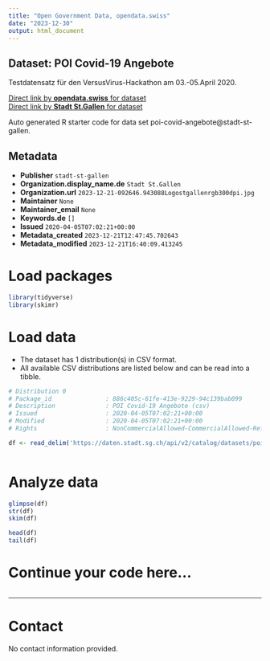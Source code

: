 ```yaml
---
title: "Open Government Data, opendata.swiss"
date: "2023-12-30"
output: html_document
---
```


## Dataset: POI Covid-19 Angebote

Testdatensatz für den VersusVirus-Hackathon am 03.-05.April 2020.

[Direct link by **opendata.swiss** for dataset](https://opendata.swiss/de/dataset/poi-covid-19-angebote)<br>
[Direct link by **Stadt St.Gallen** for dataset](https://daten.stadt.sg.ch/explore/dataset/poi-covid-angebote/)

Auto generated R starter code for data set poi-covid-angebote@stadt-st-gallen.

## Metadata

- **Publisher** `stadt-st-gallen`
- **Organization.display_name.de** `Stadt St.Gallen`
- **Organization.url** `2023-12-21-092646.943088Logostgallenrgb300dpi.jpg`
- **Maintainer** `None`
- **Maintainer_email** `None`
- **Keywords.de** `[]`
- **Issued** `2020-04-05T07:02:21+00:00`
- **Metadata_created** `2023-12-21T12:47:45.702643`
- **Metadata_modified** `2023-12-21T16:40:09.413245`


# Load packages

```r

library(tidyverse)
library(skimr)

```

# Load data

-   The dataset has 1 distribution(s) in CSV format.
-   All available CSV distributions are listed below and can be read into a tibble.

```r

# Distribution 0
# Package_id               : 886c405c-61fe-413e-9229-94c139bab099
# Description              : POI Covid-19 Angebote (csv)
# Issued                   : 2020-04-05T07:02:21+00:00
# Modified                 : 2020-04-05T07:02:21+00:00
# Rights                   : NonCommercialAllowed-CommercialAllowed-ReferenceRequired

df <- read_delim('https://daten.stadt.sg.ch/api/v2/catalog/datasets/poi-covid-angebote/exports/csv')



```

# Analyze data

```r

glimpse(df)
str(df)
skim(df)

head(df)
tail(df)

```

# Continue your code here...

```r

```

------------------------------------------------------------------------

# Contact

No contact information provided.
